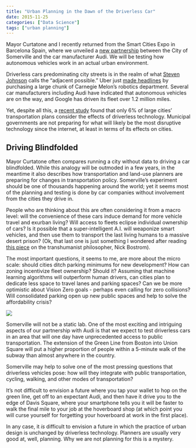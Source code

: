 ```yaml
---
title: "Urban Planning in the Dawn of the Driverless Car"
date: 2015-11-25
categories: ["Data Science"]
tags: ["urban planning"]
---
```


Mayor Curtatone and I recently returned from the Smart Cities Expo in Barcelona Spain, where we unveiled a [new partnership](http://audi-urban-future-initiative.com/blog/somerville-test-laboratory-future-urban-mobility) between the City of Somerville and the car manufacturer Audi. We will be testing how autonomous vehicles work in an actual urban environment.

Driverless cars predominating city streets is in the realm of what [Steven Johnson](http://www.amazon.com/Where-Good-Ideas-Come-From/dp/1594485380) calls the "adjacent possible." Uber just [made headlines](http://www.nytimes.com/2015/09/13/magazine/uber-would-like-to-buy-your-robotics-department.html?_r=0) by purchasing a large chunk of Carnegie Melon's robotics department. Several car manufacturers including Audi have indicated that autonomous vehicles are on the way, and Google has driven its fleet over 1.2 million miles.      

Yet, despite all this, a [recent study](http://www.nlc.org/Documents/Find%20City%20Solutions/Research%20Innovation/City%20of%20the%20Future/City%20of%20the%20Future%20FINAL%20WEB.pdf) found that only 6% of large cities' transportation plans consider the effects of driverless technology. Municipal governments are not preparing for what will likely be the most disruptive technology since the internet, at least in terms of its effects on cities.

## Driving Blindfolded
Mayor Curtatone often compares running a city without data to driving a car blindfolded. While this analogy will be outmoded in a few years, in the meantime it also describes how transportation and land-use planners are preparing for changes in transportation policy. Somerville's experiment should be one of thousands happening around the world; yet it seems most of the planning and testing is done by car companies without involvement from the cities they drive in.

People who are thinking about this are often considering it from a macro level: will the convenience of these cars induce demand for more vehicle travel and exurban living? Will access to fleets eclipse individual ownership of cars? Is it possible that a super-intelligent A.I. will weaponize smart vehicles, and then use them to transport the last living humans to a massive desert prison? (Ok, that last one is just something I wondered after reading [this piece](http://www.newyorker.com/magazine/2015/11/23/doomsday-invention-artificial-intelligence-nick-bostrom) on the transhumanist philosopher, Nick Bostrom). 

The most important questions, it seems to me, are more about the micro scale: should cities ditch parking minimums for new development? How can zoning incentivize fleet ownership? Should it? Assuming that machine learning algorithms will outperform human drivers, can cities plan to dedicate less space to travel lanes and parking spaces? Can we be more optimistic about Vision Zero goals - perhaps even calling for zero collisions? Will consolidated parking open up new public spaces and help to solve the affordability crisis? 

![](/images/2015/union_square_presentation_chart15.jpg)

Somerville will not be a static lab. One of the most exciting and intriguing aspects of our partnership with Audi is that we expect to test driverless cars in an area that will one day have unprecedented access to public transportation. The extension of the Green Line from Boston into Union Square will put a higher proportion of people within a 5-minute walk of the subway than almost anywhere in the country.

Somerville may help to solve one of the most pressing questions that driverless vehicles pose: how will they integrate with public transportation, cycling, walking, and other modes of transportation? 

It's not difficult to envision a future where you tap your wallet to hop on the green line, get off to an expectant Audi, and then have it drive you to the edge of Davis Square, where your smartphone tells you it will be faster to walk the final mile to your job at the hoverboard shop (at which point you will curse yourself for forgetting your hoverboard at work in the first place).

In any case, it *is* difficult to envision a future in which the practice of urban design is unchanged by driverless technology. Planners are usually very good at, well, planning. Why we are not planning for this is a mystery.  

  
